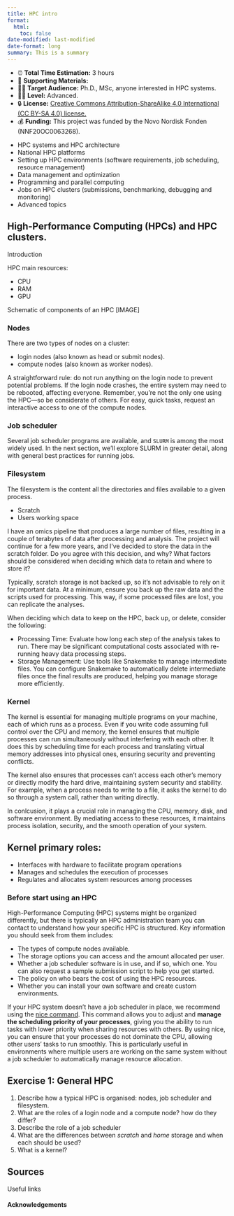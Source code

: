 ```yaml
---
title: HPC intro
format: 
  html:
    toc: false
date-modified: last-modified
date-format: long
summary: This is a summary 
---
```


:::{.callout-note title="Course Overview"}
- ⏰ **Total Time Estimation:** 3 hours  
- 📁 **Supporting Materials:**  
- 👨‍💻 **Target Audience:** Ph.D., MSc, anyone interested in HPC systems.
- 👩‍🎓 **Level:** Advanced.
- 🔒 **License:** [Creative Commons Attribution-ShareAlike 4.0 International (CC BY-SA 4.0) license.](https://creativecommons.org/licenses/by-sa/4.0/legalcode)  
- 💰 **Funding:** This project was funded by the Novo Nordisk Fonden (NNF20OC0063268).
:::

:::{.callout-tip title="Module Topics"}
- HPC systems and HPC architecture  
- National HPC platforms
- Setting up HPC environments (software requirements, job scheduling, resource management)
- Data management and optimization 
- Programming and parallel computing 
- Jobs on HPC clusters (submissions, benchmarking, debugging and monitoring)
- Advanced topics
:::

## High-Performance Computing (HPCs) and HPC clusters.

Introduction 

HPC main resources:

- CPU
- RAM
- GPU

Schematic of components of an HPC [IMAGE]

### Nodes 
There are two types of nodes on a cluster:

- login nodes (also known as head or submit nodes).
- compute nodes (also known as worker nodes).

:::{.callout-tip title="What can I run from a login node"}
A straightforward rule: do not run anything on the login node to prevent potential problems. If the login node crashes, the entire system may need to be rebooted, affecting everyone. Remember, you're not the only one using the HPC—so be considerate of others. For easy, quick tasks, request an interactive access to one of the compute nodes. 
:::

### Job scheduler  

:::{.callout-note}
Several job scheduler programs are available, and `SLURM` is among the most widely used. In the next section, we'll explore SLURM in greater detail, along with general best practices for running jobs.
:::

### Filesystem 

The filesystem is the content all the directories and files available to a given process.

- Scratch 
- Users working space 

:::{.callout-exercise}
I have an omics pipeline that produces a large number of files, resulting in a couple of terabytes of data after processing and analysis. The project will continue for a few more years, and I've decided to store the data in the scratch folder. Do you agree with this decision, and why? What factors should be considered when deciding which data to retain and where to store it?

:::{.callout-hint}
Typically, scratch storage is not backed up, so it's not advisable to rely on it for important data. At a minimum, ensure you back up the raw data and the scripts used for processing. This way, if some processed files are lost, you can replicate the analyses.

When deciding which data to keep on the HPC, back up, or delete, consider the following:

- Processing Time: Evaluate how long each step of the analysis takes to run. There may be significant computational costs associated with re-running heavy data processing steps.
- Storage Management: Use tools like Snakemake to manage intermediate files. You can configure Snakemake to automatically delete intermediate files once the final results are produced, helping you manage storage more efficiently.
:::
:::

### Kernel 

The kernel is essential for managing multiple programs on your machine, each of which runs as a process. Even if you write code assuming full control over the CPU and memory, the kernel ensures that multiple processes can run simultaneously without interfering with each other. It does this by scheduling time for each process and translating virtual memory addresses into physical ones, ensuring security and preventing conflicts.

The kernel also ensures that processes can't access each other's memory or directly modify the hard drive, maintaining system security and stability. For example, when a process needs to write to a file, it asks the kernel to do so through a system call, rather than writing directly.

In conlcusion, it plays a crucial role in managing the CPU, memory, disk, and software environment. By mediating access to these resources, it maintains process isolation, security, and the smooth operation of your system.

:::{.callout-note}
# Kernel primary roles: 
- Interfaces with hardware to facilitate program operations
- Manages and schedules the execution of processes
- Regulates and allocates system resources among processes
:::

### Before start using an HPC

High-Performance Computing (HPC) systems might be organized differently, but there is typically an HPC administration team you can contact to understand how your specific HPC is structured. Key information you should seek from them includes:

- The types of compute nodes available.
- The storage options you can access and the amount allocated per user.
- Whether a job scheduler software is in use, and if so, which one. You can also request a sample submission script to help you get started.
- The policy on who bears the cost of using the HPC resources.
- Whether you can install your own software and create custom environments.

:::{.callout-tip title="Be *nice*"}
If your HPC system doesn't have a job scheduler in place, we recommend using the [nice command](https://man7.org/linux/man-pages/man2/nice.2.html). This command allows you to adjust and **manage the scheduling priority of your processes**, giving you the ability to run tasks with lower priority when sharing resources with others. By using nice, you can ensure that your processes do not dominate the CPU, allowing other users' tasks to run smoothly. This is particularly useful in environments where multiple users are working on the same system without a job scheduler to automatically manage resource allocation.
:::

:::{.callout-exercise}
# Exercise 1: General HPC
1. Describe how a typical HPC is organised: nodes, job scheduler and filesystem. 
2. What are the roles of a login node and a compute node? how do they differ?
3. Describe the role of a job scheduler
4. What are the differences between *scratch* and *home* storage and when each should be used? 
5. What is a kernel? 
:::

## Sources

Useful links 

#### Acknowledgements
